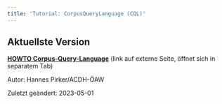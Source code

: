 ```yaml
---
title: 'Tutorial: CorpusQueryLanguage (CQL)'
---
```

## Aktuellste Version

[**HOWTO Corpus-Query-Language**](https://howto.acdh.oeaw.ac.at/de/resources/corpus-query-language-im-austrian-media-corpus) (link auf externe Seite, öffnet sich in separatem Tab)

Autor: Hannes Pirker/ACDH-ÖAW

Zuletzt geändert: 2023-05-01

